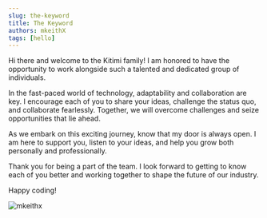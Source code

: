 ```yaml
---
slug: the-keyword
title: The Keyword
authors: mkeithX
tags: [hello]
---
```


Hi there and welcome to the Kitimi family! I am honored to have the opportunity to work alongside such a talented and dedicated group of individuals.

In the fast-paced world of technology, adaptability and collaboration are key. I encourage each of you to share your ideas, challenge the status quo, and collaborate fearlessly. Together, we will overcome challenges and seize opportunities that lie ahead.

As we embark on this exciting journey, know that my door is always open. I am here to support you, listen to your ideas, and help you grow both personally and professionally.

Thank you for being a part of the team. I look forward to getting to know each of you better and working together to shape the future of our industry.

Happy coding!


![mkeithx](mkjs.svg)